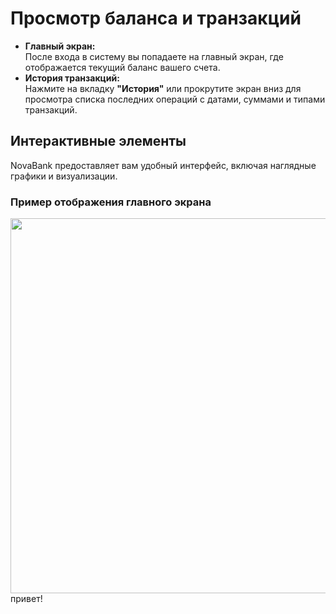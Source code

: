 # Просмотр баланса и транзакций

- **Главный экран:**  
  После входа в систему вы попадаете на главный экран, где отображается текущий баланс вашего счета.
- **История транзакций:**  
  Нажмите на вкладку **"История"** или прокрутите экран вниз для просмотра списка последних операций с датами, суммами и типами транзакций.



## Интерактивные элементы

NovaBank предоставляет вам удобный интерфейс, включая наглядные графики и визуализации.

### Пример отображения главного экрана

<img src="./images/HomeScreen.png" width="600" >
привет!















